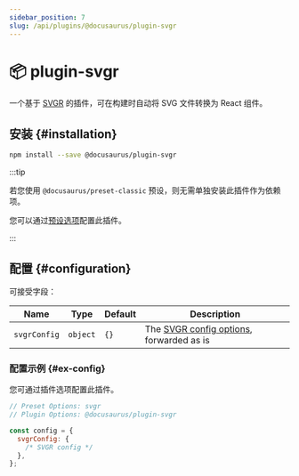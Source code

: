 ```yaml
---
sidebar_position: 7
slug: /api/plugins/@docusaurus/plugin-svgr
---
```


# 📦 plugin-svgr


一个基于 [SVGR](https://react-svgr.com/) 的插件，可在构建时自动将 SVG 文件转换为 React 组件。

## 安装 {#installation}

```bash npm2yarn
npm install --save @docusaurus/plugin-svgr
```

:::tip

若您使用 `@docusaurus/preset-classic` 预设，则无需单独安装此插件作为依赖项。

您可以通过[预设选项](../../using-plugins.mdx#docusauruspreset-classic)配置此插件。

:::

## 配置 {#configuration}

可接受字段：

<APITable>

| Name | Type | Default | Description |
| --- | --- | --- | --- |
| `svgrConfig` | `object` | `{}` | The [SVGR config options](https://react-svgr.com/docs/options/), forwarded as is |

</APITable>

### 配置示例 {#ex-config}

您可通过插件选项配置此插件。

```js config-tabs
// Preset Options: svgr
// Plugin Options: @docusaurus/plugin-svgr

const config = {
  svgrConfig: {
    /* SVGR config */
  },
};
```